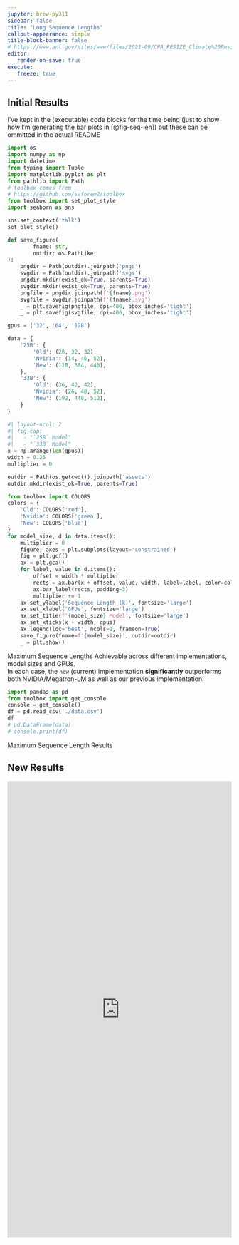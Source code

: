 ```yaml
---
jupyter: brew-py311
sidebar: false
title: "Long Sequence Lengths"
callout-appearance: simple
title-block-banner: false
# https://www.anl.gov/sites/www/files/2021-09/CPA_RESIZE_Climate%20Resilience%20Images_01_1920x1080.jpg
editor:
   render-on-save: true
execute:
   freeze: true
---
```


<!-- <img align="left" width="48%"  src="https://raw.githubusercontent.com/saforem2/scaling4science/main/assets/25B.svg"> <img align="right" width="48%" src="https://raw.githubusercontent.com/saforem2/scaling4science/main/assets/33B.svg"> -->

## Initial Results

::: {.callout-important title="PRE-RELEASE" collapse="false" style="width: 100%;"}

I've kept in the (executable) code blocks for the time being (just to show how
I'm generating the bar plots in [@fig-seq-len]) but these can be ommitted in
the actual README

:::



```python
import os
import numpy as np
import datetime
from typing import Tuple
import matplotlib.pyplot as plt
from pathlib import Path
# toolbox comes from
# https://github.com/saforem2/toolbox
from toolbox import set_plot_style
import seaborn as sns

sns.set_context('talk')
set_plot_style()

def save_figure(
        fname: str,
        outdir: os.PathLike,
):
    pngdir = Path(outdir).joinpath('pngs')
    svgdir = Path(outdir).joinpath('svgs')
    pngdir.mkdir(exist_ok=True, parents=True)
    svgdir.mkdir(exist_ok=True, parents=True)
    pngfile = pngdir.joinpath(f'{fname}.png')
    svgfile = svgdir.joinpath(f'{fname}.svg')
    _ = plt.savefig(pngfile, dpi=400, bbox_inches='tight')
    _ = plt.savefig(svgfile, dpi=400, bbox_inches='tight')
```

```python
gpus = ('32', '64', '128')

data = {
    '25B': {
        'Old': (28, 32, 32),
        'Nvidia': (14, 46, 52),
        'New': (128, 384, 448),
    },
    '33B': {
        'Old': (36, 42, 42),
        'Nvidia': (26, 48, 52),
        'New': (192, 448, 512),
    }
}
```

::: {#fig-seq-len}

```python
#| layout-ncol: 2
#| fig-cap:
#|   - "`25B` Model"
#|   - "`33B` Model"
x = np.arange(len(gpus))
width = 0.25
multiplier = 0

outdir = Path(os.getcwd()).joinpath('assets')
outdir.mkdir(exist_ok=True, parents=True)

from toolbox import COLORS
colors = {
    'Old': COLORS['red'],
    'Nvidia': COLORS['green'],
    'New': COLORS['blue']
}
for model_size, d in data.items():
    multiplier = 0
    figure, axes = plt.subplots(layout='constrained')
    fig = plt.gcf()
    ax = plt.gca()
    for label, value in d.items():
        offset = width * multiplier
        rects = ax.bar(x + offset, value, width, label=label, color=colors[label])
        ax.bar_label(rects, padding=3)
        multiplier += 1
    ax.set_ylabel('Sequence Length (k)', fontsize='large')
    ax.set_xlabel('GPUs', fontsize='large')
    ax.set_title(f'{model_size} Model', fontsize='large')
    ax.set_xticks(x + width, gpus)
    ax.legend(loc='best', ncols=1, frameon=True)
    save_figure(fname=f'{model_size}', outdir=outdir)
    _ = plt.show()
```

Maximum Sequence Lengths Achievable across different implementations, model
sizes and GPUs.  
In each case, the `new` (current) implementation **significantly** outperforms
both NVIDIA/Megatron-LM as well as our previous implementation.
:::

::: {#fig-table}

```python
import pandas as pd
from toolbox import get_console
console = get_console()
df = pd.read_csv('./data.csv')
df
# pd.DataFrame(data)
# console.print(df)
```

Maximum Sequence Length Results
:::


## New Results

<iframe src="https://wandb.ai/l2hmc-qcd/Megatron-DS-Benchmarking/reports/Looooooong-Sequences--Vmlldzo1MzI2NjA1" style="border:none;height:1024px;width:100%">

</iframe>
